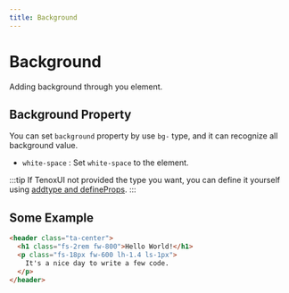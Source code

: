 ---
title: Background
---


# Background

Adding background through you element.

## Background Property

You can set `background` property by use `bg-` type, and it can recognize all background value.

- `white-space` : Set `white-space` to the element.

:::tip
If TenoxUI not provided the type you want, you can define it yourself using [addtype and defineProps](/docs/function/addtype-and-defineprops).
:::

## Some Example

```html title='index.html'
<header class="ta-center">
  <h1 class="fs-2rem fw-800">Hello World!</h1>
  <p class="fs-18px fw-600 lh-1.4 ls-1px">
    It's a nice day to write a few code.
  </p>
</header>
```